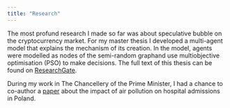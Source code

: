 ```yaml
---
title: "Research"
---
```


The most profund research I made so far was about speculative bubble on the cryptocurrency market. For my master thesis I developed a multi-agent model that explains the mechanism of its creation. In the model, agents were modelled as nodes of the semi-random graphand use multiobjective optimisation (PSO) to make decisions. The full text of this thesis can be found on [ResearchGate](https://www.researchgate.net/publication/331024979_Agent-based_analysis_of_the_cryptocurrency_speculative_bubble_Master_Thesis). 

During my work in The Chancellery of the Prime Minister, I had a chance to co-author a [paper](https://link.springer.com/article/10.1007%2Fs11356-019-04781-3) about the impact of air pollution on hospital admissions in Poland. 